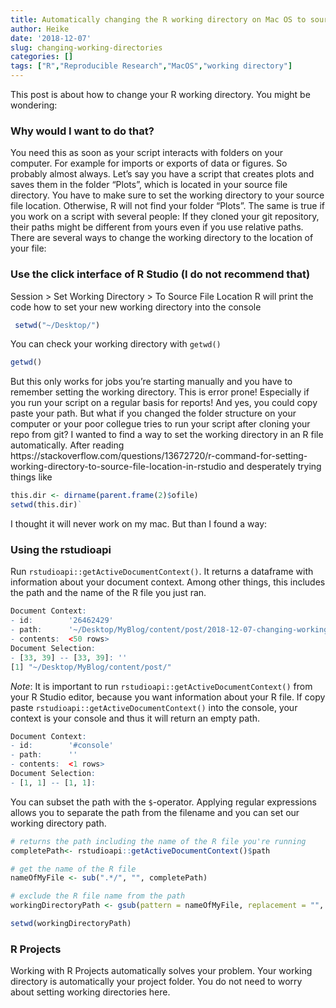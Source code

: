 ```yaml
---
title: Automatically changing the R working directory on Mac OS to source file location
author: Heike
date: '2018-12-07'
slug: changing-working-directories
categories: []
tags: ["R","Reproducible Research","MacOS","working directory"]
---
```


This post is about how to change your R working directory. You might be wondering:

### Why would I want to do that?
You need this as soon as your script interacts with folders on your computer. For example for imports or exports of data or figures. So probably almost always. Let's say you have a script that creates plots and saves them in the folder "Plots", which is located in your source file  directory. You have to make sure to set the working directory to your source file location. Otherwise, R will not find your folder "Plots". The same is true if you work on a script with several people: If they cloned your git repository, their paths might be different from yours even if you use relative paths. There are several ways to change the working directory to the location of your file:

### Use the click interface of R Studio (I do **not** recommend that)
Session > Set Working Directory > To Source File Location 
R will print the code how to set your new working directory into the console

```r
 setwd("~/Desktop/")
```
You can check your working directory with `getwd()`
```r
getwd()
```

But this only works for jobs you're starting manually and you have to remember setting the working directory. This is error prone! Especially if you run your script on a regular basis for reports! And yes, you could copy paste your path. But what if you changed the folder structure on your computer or your poor collegue tries to run your script after cloning your repo from git? I wanted to find a way to set the working directory in an R file automatically. After reading https://stackoverflow.com/questions/13672720/r-command-for-setting-working-directory-to-source-file-location-in-rstudio and desperately trying things like 

```r
this.dir <- dirname(parent.frame(2)$ofile)
setwd(this.dir)`
```

I thought it will never work on my mac. But than I found a way:

### Using the rstudioapi

Run `rstudioapi::getActiveDocumentContext()`. It returns a dataframe with information about your document context. Among other things, this includes the path and the name of the R file you just ran. 

```r
Document Context: 
- id:        '26462429'
- path:      '~/Desktop/MyBlog/content/post/2018-12-07-changing-working-directories.Rmd'
- contents:  <50 rows>
Document Selection:
- [33, 39] -- [33, 39]: ''
[1] "~/Desktop/MyBlog/content/post/"
```

*Note*: It is important to run `rstudioapi::getActiveDocumentContext()` from your R Studio editor, because you want information about your R file. If copy paste `rstudioapi::getActiveDocumentContext()` into the console, your context is your console and thus it will return an empty path.  

```r
Document Context: 
- id:        '#console'
- path:      ''
- contents:  <1 rows>
Document Selection:
- [1, 1] -- [1, 1]: 
```

You can subset the path with the `$`-operator. Applying regular expressions allows you to separate the path from the filename and you can set our working directory path.

```r
# returns the path including the name of the R file you're running
completePath<- rstudioapi::getActiveDocumentContext()$path

# get the name of the R file
nameOfMyFile <- sub(".*/", "", completePath)

# exclude the R file name from the path
workingDirectoryPath <- gsub(pattern = nameOfMyFile, replacement = "", x = completePath)

setwd(workingDirectoryPath)
```


### R Projects
Working with R Projects automatically solves your problem. Your working directory is automatically your project folder. You do not need to worry about setting working directories here. 
